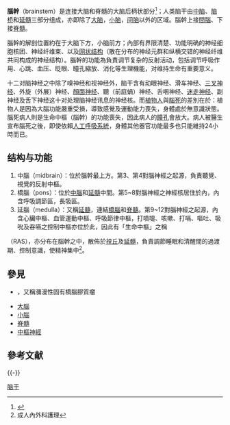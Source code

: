 {{refimprove|time=2019-08-10T01:41:43+00:00}}
{{NoteTA|G1=Lifesciences}}
{{Expert|time=2015-12-14T03:49:39+00:00}}
{{Infobox brain
| Name            = 腦幹
| Latin           = truncus encephali
| Image           = 1311 Brain Stem.jpg
| Caption         = 人脑中以颜色区分的脑干的三个组成部分
| IsPartOf        = [[腦|腦]]
| Components      = [[延髓|延髓]]、[[橋腦|橋腦]]、[[中腦|中腦]]
| Artery          =
| Vein            =
<!--
| GraySubject     = 187
| BrainInfoType   = ancil
| BrainInfoNumber = 218
| MeshName        = Brain+Stem
| MeshNumber      = A08.186.211.132
| DorlandsPre     = b_21
| DorlandsSuf     = 12195821
-->
}}

'''腦幹'''（brainstem）是连接大脑和脊髓的大脑后柄状部分<ref name="Singh">{{cite book |last1=Singh |first1=Vishram |title=Textbook of Anatomy Head, Neck, and Brain ; Volume III |date=2014 |isbn=9788131237274 |page=363 |edition=2nd}}</ref>；人类脑干由[[中脑|中脑]]、[[脑桥|脑桥]]和[[延髓|延髓]]三部分组成，亦即除了[[大脑|大脑]]，[[小脑|小脑]]，[[间脑|间脑]]以外的区域。腦幹上接[[間腦|間腦]]、下接[[脊髓|脊髓]]。

腦幹的解剖位置約在于大脑下方，小脑前方；內部有界限清楚、功能明确的神经细胞核团、神经纤维束、以及[[网状结构|网状结构]]（散在分布的神经元群和纵横交错的神经纤维共同构成的神经结构）。腦幹的功能為負責调节复杂的反射活动，包括调节呼吸作用、心跳、血压、眨眼、瞳孔縮放、消化等生理機能，对维持生命有重要意义。

十二对脑神经之中除了嗅神经和视神经外，脑干含有动眼神经、滑车神经、[[三叉神经|三叉神经]]、外旋（外展）神经、[[顏面神经|顏面神经]]、聽（前庭蝸）神经、舌咽神经、[[迷走神经|迷走神经]]、副神经及舌下神经这十对处理脑神经讯息的神经核。而[[植物人|植物人]]與[[腦死|腦死]]的差別在於：植物人是因為大腦功能嚴重受損，導致感覺及運動能力喪失，身體處於無意識狀態。腦死病人則是生命中樞（腦幹）的功能喪失，因此病人的[[瞳孔|瞳孔]]會放大。病人被醫生宣布腦死之後，即使依賴[[人工呼吸系統|人工呼吸系統]]，身體其他器官功能最多也只能維持24小時而已。

== 结构与功能 ==
# 中腦（midbrain）：位於腦幹最上方。第3、第4對腦神經之起源，負責聽覺、視覺的反射中樞。
# 橋腦（pons）：位於[[中腦|中腦]]和[[延髓|延髓]]中間。第5~8對腦神經之神經核居住於內，內含呼吸調節區，長吸區。
# 延腦（medulla）：又稱[[延髓|延髓]]，連結[[橋腦|橋腦]]和[[脊髓|脊髓]]。第9~12對腦神經之起源，內含心臟中樞、血管運動中樞、呼吸節律中樞，打噴嚏、咳嗽、打嗝、嘔吐、吸吮及吞嚥之控制中樞亦位於此，因此有「生命中樞」之稱

{{Link-en|網狀致活系統|reticular activating system}}（RAS），亦分布在腦幹之中，散佈於[[視丘|視丘]]及[[延髓|延髓]]，負責調節睡眠和清醒間的過渡期、控制意識，使精神集中<ref>成人內外科護理</ref>。

==參見==
*{{link-en|瀰漫型內因性橋腦神經膠細胞瘤|Diffuse Intrinsic Pontine Glioma}}，又稱瀰漫性固有橋腦膠質瘤
*[[大腦|大腦]]
*[[小腦|小腦]]
*[[脊髓|脊髓]]
*[[中樞神經|中樞神經]]

== 參考文献 ==
{{Reflist}}

{{-}}
{{神經系統}}
{{后脑}}
{{中脑}}
{{Pons}}
{{Authority control}}
[[Category:脑干|]]